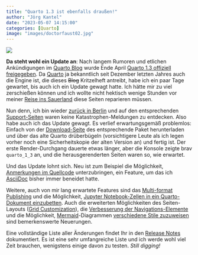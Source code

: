 ```yaml
---
title: "Quarto 1.3 ist ebenfalls draußen!"
author: "Jörg Kantel"
date: "2023-05-07 14:15:00"
categories: [Quarto]
image: "images/doctorfaust02.jpg"
---
```


[![](images/doctorfaust02-b.jpg)](https://pbs.twimg.com/media/E16AGwGXsAAQoob?format=jpg&name=small)

**Da steht wohl ein Update an**: Nach langem Rumoren und etlichen Ankündigungen im [Quarto Blog](https://quarto.org/docs/blog/) wurde Ende April [Quarto 1.3 offiziell freigegeben](https://quarto.org/docs/blog/posts/2023-04-26-1.3-release/index.html). Da [Quarto](http://cognitiones.kantel-chaos-team.de/webworking/staticsites/quarto.html) ja bekanntlich seit Dezember letzten Jahres auch die Engine ist, die dieses ~~Blog~~ Kritzelheft antreibt, habe ich ein paar Tage gewartet, bis auch ich ein Update gewagt hatte. Ich hätte mir zu viel zerschießen können und ich wollte nicht hektisch wenige Stunden vor meiner [Reise ins Sauerland](https://kantel.github.io/posts/2023042703_gone_fishing/) diese Seiten reparieren müssen.

Nun denn, ich bin wieder [zurück in Berlin](https://kantel.github.io/posts/2023050101_the_boy_is_back_in_town/) und auf den entsprechenden [Support-Seiten](https://github.com/quarto-dev/quarto-cli/issues) waren keine Katastrophen-Meldungen zu entdecken. Also habe auch ich das Update gewagt. Es verlief erwartungsgemäß problemlos: Einfach von der [Download-Seite](https://quarto.org/docs/download/) des entsprechende Paket herunterladen und über das alte Quarto drüberbügeln (vorsichtigere Leute als ich legen vorher noch eine Sicherheitskopie der alten Version an) und fertig ist. Der erste Render-Durchgang dauerte etwas länger, aber die Konsole zeigte brav `quarto_1_3` an, und die herausgerenderten Seiten waren so, wie erwartet.

Und das Update lohnt sich. Neu ist zum Beispiel die Möglichkeit, [Anmerkungen im Quellcode](https://quarto.org/docs/authoring/code-annotation.html) unterzubringen, ein Feature, um das ich [AsciiDoc](http://cognitiones.kantel-chaos-team.de/produktivitaet/asciidoc.html) bisher immer beneidet hatte.

Weitere, auch von mir lang erwartete Features sind das [Multi-format Publishing](https://quarto.org/docs/output-formats/html-multi-format.html) und die Möglichkeit, [Jupyter Notebook-Zellen in ein Quarto-Dokument einzubetten](https://quarto.org/docs/authoring/notebook-embed.html). Auch die erweiterten Möglichkeiten des Seiten-Layouts ([Grid Customization](https://quarto.org/docs/output-formats/page-layout.html#grid-customization)), die [Verbesserung der Navigations-Elemente](https://quarto.org/docs/prerelease/1.3/website-nav.html) und die Möglichkeit, [Mermaid](http://cognitiones.kantel-chaos-team.de/webworking/auszeichnungssprachen/mermaid.html)-Diagrammen [verschiedene Stile zuzuweisen](https://quarto.org/docs/authoring/diagrams.html#mermaid-theming) sind bemerkenswerte Neuerungen.

Eine vollständige Liste aller Änderungen findet Ihr in den [Release Notes](https://quarto.org/docs/download/#download-section-news) dokumentiert. Es ist eine sehr umfangreiche Liste und ich werde wohl viel Zeit brauchen, wenigstens einige davon zu testen. *Still digging!*